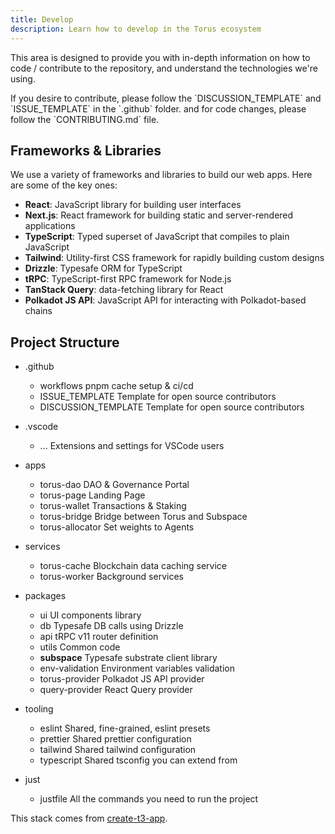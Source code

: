 ```yaml
---
title: Develop
description: Learn how to develop in the Torus ecosystem
---
```



This area is designed to provide you with in-depth information on how to code / contribute to the repository, and understand the technologies we're using.

<Aside type="caution">
  If you desire to contribute, please follow the `DISCUSSION_TEMPLATE` and
  `ISSUE_TEMPLATE` in the `.github` folder. and for code changes, please follow
  the `CONTRIBUTING.md` file.
</Aside>

## Frameworks & Libraries

We use a variety of frameworks and libraries to build our web apps. Here are some of the key ones:

- **React**: JavaScript library for building user interfaces
- **Next.js**: React framework for building static and server-rendered applications
- **TypeScript**: Typed superset of JavaScript that compiles to plain JavaScript
- **Tailwind**: Utility-first CSS framework for rapidly building custom designs
- **Drizzle**: Typesafe ORM for TypeScript
- **tRPC**: TypeScript-first RPC framework for Node.js
- **TanStack Query**: data-fetching library for React
- **Polkadot JS API**: JavaScript API for interacting with Polkadot-based chains

## Project Structure

<FileTree>

- .github

  - workflows pnpm cache setup & ci/cd
  - ISSUE_TEMPLATE Template for open source contributors
  - DISCUSSION_TEMPLATE Template for open source contributors

- .vscode

  - ... Extensions and settings for VSCode users

- apps

  - torus-dao DAO & Governance Portal
  - torus-page Landing Page
  - torus-wallet Transactions & Staking
  - torus-bridge Bridge between Torus and Subspace
  - torus-allocator Set weights to Agents

- services

  - torus-cache Blockchain data caching service
  - torus-worker Background services

- packages

  - ui UI components library
  - db Typesafe DB calls using Drizzle
  - api tRPC v11 router definition
  - utils Common code
  - **subspace** Typesafe substrate client library
  - env-validation Environment variables validation
  - torus-provider Polkadot JS API provider
  - query-provider React Query provider

- tooling

  - eslint Shared, fine-grained, eslint presets
  - prettier Shared prettier configuration
  - tailwind Shared tailwind configuration
  - typescript Shared tsconfig you can extend from

- just
  - justfile All the commands you need to run the project

</FileTree>

This stack comes from [create-t3-app](https://github.com/t3-oss/create-t3-app).
